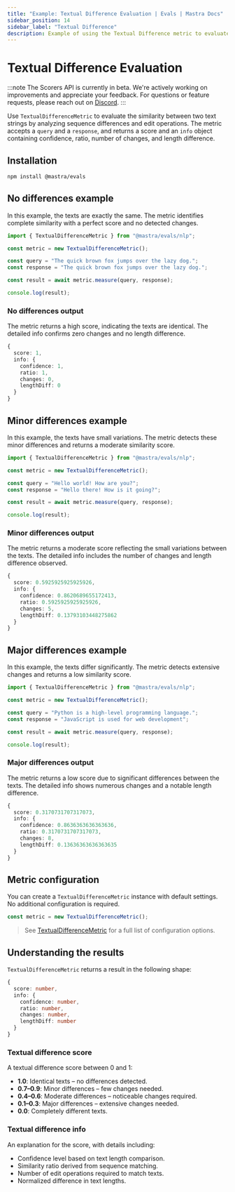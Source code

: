 ```yaml
---
title: "Example: Textual Difference Evaluation | Evals | Mastra Docs"
sidebar_position: 14
sidebar_label: "Textual Difference"
description: Example of using the Textual Difference metric to evaluate similarity between text strings by analyzing sequence differences and changes.
---
```


# Textual Difference Evaluation

:::note
The Scorers API is currently in beta. We're actively working on improvements and appreciate your feedback. For questions or feature requests, please reach out on [Discord](https://discord.gg/mastra).
:::

Use `TextualDifferenceMetric` to evaluate the similarity between two text strings by analyzing sequence differences and edit operations. The metric accepts a `query` and a `response`, and returns a score and an `info` object containing confidence, ratio, number of changes, and length difference.

## Installation

```bash copy
npm install @mastra/evals
```

## No differences example

In this example, the texts are exactly the same. The metric identifies complete similarity with a perfect score and no detected changes.


```typescript title="src/example-no-differences.ts" showLineNumbers copy
import { TextualDifferenceMetric } from "@mastra/evals/nlp";

const metric = new TextualDifferenceMetric();

const query = "The quick brown fox jumps over the lazy dog.";
const response = "The quick brown fox jumps over the lazy dog.";

const result = await metric.measure(query, response);

console.log(result);
```

### No differences output

The metric returns a high score, indicating the texts are identical. The detailed info confirms zero changes and no length difference.

```typescript
{
  score: 1,
  info: {
    confidence: 1,
    ratio: 1,
    changes: 0,
    lengthDiff: 0
  }
}
```
## Minor differences example

In this example, the texts have small variations. The metric detects these minor differences and returns a moderate similarity score.

```typescript title="src/example-minor-differences.ts" showLineNumbers copy
import { TextualDifferenceMetric } from "@mastra/evals/nlp";

const metric = new TextualDifferenceMetric();

const query = "Hello world! How are you?";
const response = "Hello there! How is it going?";

const result = await metric.measure(query, response);

console.log(result);
```

### Minor differences output

The metric returns a moderate score reflecting the small variations between the texts. The detailed info includes the number of changes and length difference observed.

```typescript
{
  score: 0.5925925925925926,
  info: {
    confidence: 0.8620689655172413,
    ratio: 0.5925925925925926,
    changes: 5,
    lengthDiff: 0.13793103448275862
  }
}
```

## Major differences example

In this example, the texts differ significantly. The metric detects extensive changes and returns a low similarity score.

```typescript title="src/example-major-differences.ts" showLineNumbers copy
import { TextualDifferenceMetric } from "@mastra/evals/nlp";

const metric = new TextualDifferenceMetric();

const query = "Python is a high-level programming language.";
const response = "JavaScript is used for web development";

const result = await metric.measure(query, response);

console.log(result);
```

### Major differences output

The metric returns a low score due to significant differences between the texts. The detailed info shows numerous changes and a notable length difference.

```typescript
{
  score: 0.3170731707317073,
  info: {
    confidence: 0.8636363636363636,
    ratio: 0.3170731707317073,
    changes: 8,
    lengthDiff: 0.13636363636363635
  }
}
```

## Metric configuration

You can create a `TextualDifferenceMetric` instance with default settings. No additional configuration is required.

```typescript
const metric = new TextualDifferenceMetric();
```

> See [TextualDifferenceMetric](/reference/evals/textual-difference) for a full list of configuration options.

## Understanding the results

`TextualDifferenceMetric` returns a result in the following shape:

```typescript
{
  score: number,
  info: {
    confidence: number,
    ratio: number,
    changes: number,
    lengthDiff: number
  }
}
```

### Textual difference score

A textual difference score between 0 and 1:

- **1.0**: Identical texts – no differences detected.
- **0.7–0.9**: Minor differences – few changes needed.
- **0.4–0.6**: Moderate differences – noticeable changes required.
- **0.1–0.3**: Major differences – extensive changes needed.
- **0.0**: Completely different texts.

### Textual difference info

An explanation for the score, with details including:

- Confidence level based on text length comparison.
- Similarity ratio derived from sequence matching.
- Number of edit operations required to match texts.
- Normalized difference in text lengths.

<GithubLink
  outdated={true}
  marginTop='mt-16'
  link="https://github.com/mastra-ai/mastra/blob/main/examples/basics/evals/textual-difference"
/>
